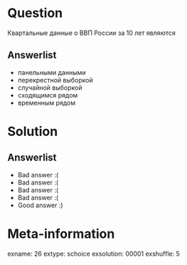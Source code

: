 Question
========
Квартальные данные о ВВП России за 10 лет являются


Answerlist
----------
*  панельными данными
*  перекрестной выборкой
*  случайной выборкой
*  сходящимся рядом
*  временным рядом

Solution
========

Answerlist
----------
*  Bad answer :(
*  Bad answer :(
*  Bad answer :(
*  Bad answer :(
*  Good answer :)

Meta-information
================
exname: 26
extype: schoice
exsolution: 00001
exshuffle: 5
